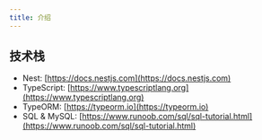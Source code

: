 ```yaml
---
title: 介绍
---
```


## 技术栈

- Nest: [https://docs.nestjs.com](https://docs.nestjs.com)
- TypeScript: [https://www.typescriptlang.org](https://www.typescriptlang.org)
- TypeORM: [https://typeorm.io](https://typeorm.io)
- SQL & MySQL: [https://www.runoob.com/sql/sql-tutorial.html](https://www.runoob.com/sql/sql-tutorial.html)
